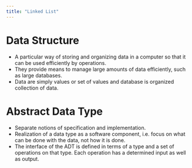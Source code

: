 ```yaml
---
title: "Linked List"
---
```


# Data Structure

- A particular way of storing and organizing data in a computer so that it can be used efficiently by operations.
- They provide means to manage large amounts of data efficiently, such as large databases.
- Data are simply values or set of values and database is organized collection of data.

# Abstract Data Type

- Separate notions of specification and implementation.
- Realization of a data type as a software component, i.e. focus on what can be done with the data, not how it is done.
- The interface of the ADT is defined in terms of a type and a set of operations on that type. Each operation has a determined input as well as output.